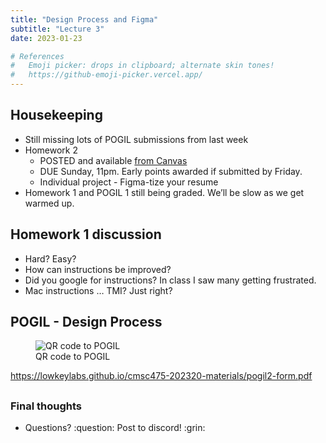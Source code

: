 ```yaml
---
title: "Design Process and Figma"
subtitle: "Lecture 3"
date: 2023-01-23

# References
#   Emoji picker: drops in clipboard; alternate skin tones!
#   https://github-emoji-picker.vercel.app/
---
```



## Housekeeping

- Still missing lots of POGIL submissions from last week
- Homework 2
    - POSTED and available [from Canvas](https://virginiacommonwealth.instructure.com/courses/74903/assignments/640319)
    - DUE Sunday, 11pm.  Early points awarded if submitted by Friday.
    - Individual project - Figma-tize your resume
- Homework 1 and POGIL 1 still being graded. We'll be slow as we get warmed up.

## Homework 1 discussion

- Hard? Easy?
- How can instructions be improved?
- Did you google for instructions? In class I saw many getting frustrated.
- Mac instructions ... TMI? Just right?

## POGIL - Design Process

![QR code to POGIL](assets/qrcode-POGIL2-form.png)


<https://lowkeylabs.github.io/cmsc475-202320-materials/pogil2-form.pdf>



## {background-color="black"}

### Final thoughts 

- Questions? :question:    Post to discord! :grin:

